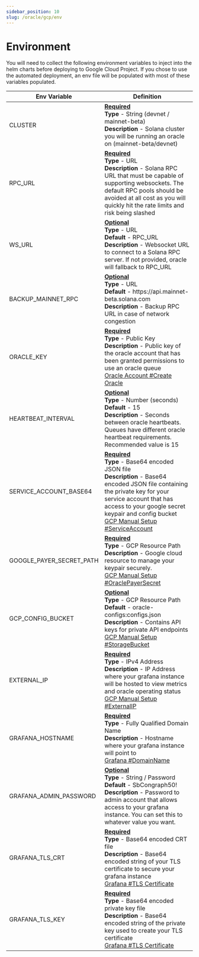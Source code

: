 ```yaml
---
sidebar_position: 10
slug: /oracle/gcp/env
---
```


# Environment

You will need to collect the following environment variables to inject into the helm charts before deploying to Google Cloud Project. If you chose to use the automated deployment, an env file will be populated with most of these variables populated.

<table>
  <thead>
    <tr>
      <th>Env Variable</th>
      <th>Definition</th>
    </tr>
  </thead>
  <tbody>
    <tr>
      <td>CLUSTER</td>
      <td>
        <b>
          <u>Required</u>
        </b>
        <br />
        <b>Type</b> - String (devnet / mainnet-beta)
        <br />
        <b>Description</b> - Solana cluster you will be running an oracle on
        (mainnet-beta/devnet)
      </td>
    </tr>
    <tr>
      <td>RPC_URL</td>
      <td>
        <b>
          <u>Required</u>
        </b>
        <br />
        <b>Type</b> - URL
        <br />
        <b>Description</b> - Solana RPC URL that must be capable of supporting
        websockets. The default RPC pools should be avoided at all cost as you
        will quickly hit the rate limits and risk being slashed
      </td>
    </tr>
    <tr>
      <td>WS_URL</td>
      <td>
        <b>
          <u>Optional</u>
        </b>
        <br />
        <b>Type</b> - URL
        <br />
        <b>Default</b> - RPC_URL
        <br />
        <b>Description</b> - Websocket URL to connect to a Solana RPC server. If
        not provided, oracle will fallback to RPC_URL
      </td>
    </tr>
    <tr>
      <td>BACKUP_MAINNET_RPC</td>
      <td>
        <b>
          <u>Optional</u>
        </b>
        <br />
        <b>Type</b> - URL
        <br />
        <b>Default</b> - https://api.mainnet-beta.solana.com
        <br />
        <b>Description</b> - Backup RPC URL in case of network congestion
      </td>
    </tr>
    <tr>
      <td>ORACLE_KEY</td>
      <td>
        <b>
          <u>Required</u>
        </b>
        <br />
        <b>Type</b> - Public Key
        <br />
        <b>Description</b> - Public key of the oracle account that has been
        granted permissions to use an oracle queue <br />
        <a href="../../oracle/account#create-oracle">
          Oracle Account #Create Oracle
        </a>
      </td>
    </tr>
    <tr>
      <td>HEARTBEAT_INTERVAL</td>
      <td>
        <b>
          <u>Optional</u>
        </b>
        <br />
        <b>Type</b> - Number (seconds)
        <br />
        <b>Default</b> - 15
        <br />
        <b>Description</b> - Seconds between oracle heartbeats. Queues have
        different oracle heartbeat requirements. Recommended value is 15
      </td>
    </tr>
    <tr>
      <td>SERVICE_ACCOUNT_BASE64</td>
      <td>
        <b>
          <u>Required</u>
        </b>
        <br />
        <b>Type</b> - Base64 encoded JSON file
        <br />
        <b>Description</b> - Base64 encoded JSON file containing the private key
        for your service account that has access to your google secret keypair
        and config bucket
        <br />
        <a href="../../oracle/gcp/manual-setup#service-account">
          GCP Manual Setup #ServiceAccount
        </a>
      </td>
    </tr>
    <tr>
      <td>GOOGLE_PAYER_SECRET_PATH</td>
      <td>
        <b>
          <u>Required</u>
        </b>
        <br />
        <b>Type</b> - GCP Resource Path
        <br />
        <b>Description</b> - Google cloud resource to manage your keypair
        securely.
        <br />
        <a href="../../oracle/gcp/manual-setup#oracle-payer-secret">
          GCP Manual Setup #OraclePayerSecret
        </a>
      </td>
    </tr>
    <tr>
      <td>GCP_CONFIG_BUCKET</td>
      <td>
        <b>
          <u>Optional</u>
        </b>
        <br />
        <b>Type</b> - GCP Resource Path
        <br />
        <b>Default</b> - oracle-configs:configs.json
        <br />
        <b>Description</b> - Contains API keys for private API endpoints
        <br />
        <a href="../../oracle/gcp/manual-setup#storage-bucket">
          GCP Manual Setup #StorageBucket
        </a>
      </td>
    </tr>
    <tr>
      <td>EXTERNAL_IP</td>
      <td>
        <b>
          <u>Required</u>
        </b>
        <br />
        <b>Type</b> - IPv4 Address
        <br />
        <b>Description</b> - IP Address where your grafana instance will be
        hosted to view metrics and oracle operating status
        <br />
        <a href="../../oracle/gcp/manual-setup#external-ip">
          GCP Manual Setup #ExternalIP
        </a>
      </td>
    </tr>
    <tr>
      <td>GRAFANA_HOSTNAME</td>
      <td>
        <b>
          <u>Required</u>
        </b>
        <br />
        <b>Type</b> - Fully Qualified Domain Name
        <br />
        <b>Description</b> - Hostname where your grafana instance will point to
        <br />
        <a href="../../oracle/gcp/grafana#domain-name">Grafana #DomainName</a>
      </td>
    </tr>
    <tr>
      <td>GRAFANA_ADMIN_PASSWORD</td>
      <td>
        <b>
          <u>Optional</u>
        </b>
        <br />
        <b>Type</b> - String / Password
        <br />
        <b>Default</b> - SbCongraph50!
        <br />
        <b>Description</b> - Password to admin account that allows access to
        your grafana instance. You can set this to whatever value you want.
        <br />
      </td>
    </tr>
    <tr>
      <td>GRAFANA_TLS_CRT</td>
      <td>
        <b>
          <u>Required</u>
        </b>
        <br />
        <b>Type</b> - Base64 encoded CRT file
        <br />
        <b>Description</b> - Base64 encoded string of your TLS certificate to
        secure your grafana instance
        <br />
        <a href="../../oracle/gcp/grafana#tls-certificate">
          Grafana #TLS Certificate
        </a>
      </td>
    </tr>
    <tr>
      <td>GRAFANA_TLS_KEY</td>
      <td>
        <b>
          <u>Required</u>
        </b>
        <br />
        <b>Type</b> - Base64 encoded private key file
        <br />
        <b>Description</b> - Base64 encoded string of the private key used to
        create your TLS certificate
        <br />
        <a href="../../oracle/gcp/grafana#tls-certificate">
          Grafana #TLS Certificate
        </a>
      </td>
    </tr>
  </tbody>
</table>
